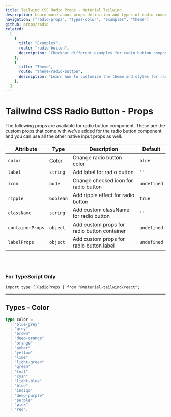 ```yaml
---
title: Tailwind CSS Radio Props - Material Tailwind
description: Learn more about props definition and types of radio component.
navigation: ["radio-props", "types-color", "examples", "theme"]
github: props/radio
related:
  [
    {
      title: "Examples",
      route: "radio-button",
      description: "Checkout different examples for radio button component.",
    },
    {
      title: "Theme",
      route: "theme/radio-button",
      description: "Learn how to customize the theme and styles for radio button component.",
    },
  ]
---
```


# Tailwind CSS Radio Button - Props

<span id="radio-props" className="scroll-mt-48" />
The following props are available for radio button component. These are the custom
props that come with we've added for the radio button component and you can use all
the other native input props as well.

| Attribute        | Type                  | Description                                 | Default                |
| ---------------- | --------------------- | ------------------------------------------- | ---------------------- |
| `color`          | [Color](#types-color) | Change radio button color                   | <Code>blue</Code>      |
| `label`          | <Code>string</Code>   | Add label for radio button                  | `''`                   |
| `icon`           | <Code>node</Code>     | Change checked icon for radio button        | <Code>undefined</Code> |
| `ripple`         | <Code>boolean</Code>  | Add ripple effect for radio button          | <Code>true</Code>      |
| `className`      | <Code>string</Code>   | Add custom className for radio button       | `''`                   |
| `containerProps` | <Code>object</Code>   | Add custom props for radio button container | <Code>undefined</Code> |
| `labelProps`     | <Code>object</Code>   | Add custom props for radio button label     | <Code>undefined</Code> |

<br />
<br />

### For TypeScript Only

```tsx
import type { RadioProps } from "@material-tailwind/react";
```

---

## Types - Color

<span id="types-color" className="scroll-mt-48" />

```ts
type color =
  | "blue-grey"
  | "grey"
  | "brown"
  | "deep-orange"
  | "orange"
  | "amber"
  | "yellow"
  | "lime"
  | "light-green"
  | "green"
  | "teal"
  | "cyan"
  | "light-blue"
  | "blue"
  | "indigo"
  | "deep-purple"
  | "purple"
  | "pink"
  | "red";
```

<span id="examples" className="scroll-mt-48" />
<span id="theme" className="scroll-mt-48" />
